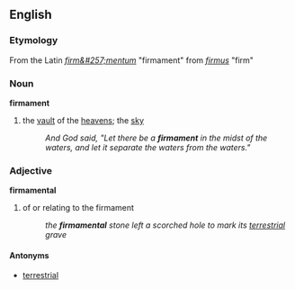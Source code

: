 ==English==
=== Etymology ===
From the Latin ''[[firm&#257;mentum]]'' "firmament" from ''[[firmus]]'' "firm"

=== Noun ===
'''firmament'''
# the [[vault]] of the [[heavens]]; the [[sky]]
#: ''And God said, "Let there be a '''firmament''' in the midst of the waters, and let it separate the waters from the waters."''

=== Adjective ===
'''firmamental'''
# of or relating to the firmament
#: ''the '''firmamental''' stone left a scorched hole to mark its [[terrestrial]] grave''

==== Antonyms ====
*[[terrestrial]]